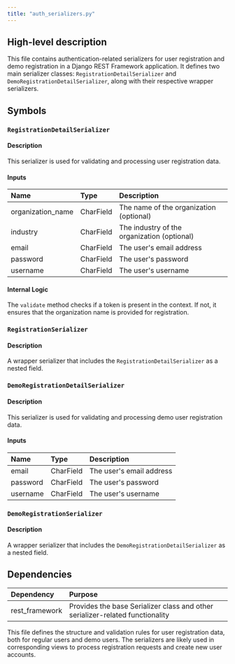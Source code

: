 ```yaml
---
title: "auth_serializers.py"
---
```


## High-level description
This file contains authentication-related serializers for user registration and demo registration in a Django REST Framework application. It defines two main serializer classes: `RegistrationDetailSerializer` and `DemoRegistrationDetailSerializer`, along with their respective wrapper serializers.

## Symbols

### `RegistrationDetailSerializer`
#### Description
This serializer is used for validating and processing user registration data.

#### Inputs
| Name | Type | Description |
|:-----|:-----|:------------|
| organization_name | CharField | The name of the organization (optional) |
| industry | CharField | The industry of the organization (optional) |
| email | CharField | The user's email address |
| password | CharField | The user's password |
| username | CharField | The user's username |

#### Internal Logic
The `validate` method checks if a token is present in the context. If not, it ensures that the organization name is provided for registration.

### `RegistrationSerializer`
#### Description
A wrapper serializer that includes the `RegistrationDetailSerializer` as a nested field.

### `DemoRegistrationDetailSerializer`
#### Description
This serializer is used for validating and processing demo user registration data.

#### Inputs
| Name | Type | Description |
|:-----|:-----|:------------|
| email | CharField | The user's email address |
| password | CharField | The user's password |
| username | CharField | The user's username |

### `DemoRegistrationSerializer`
#### Description
A wrapper serializer that includes the `DemoRegistrationDetailSerializer` as a nested field.

## Dependencies
| Dependency | Purpose |
|:-----------|:--------|
| rest_framework | Provides the base Serializer class and other serializer-related functionality |

This file defines the structure and validation rules for user registration data, both for regular users and demo users. The serializers are likely used in corresponding views to process registration requests and create new user accounts.